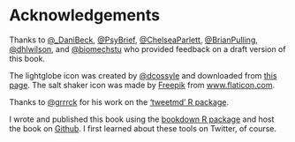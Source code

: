 # Acknowledgements

Thanks to [\@_DaniBeck](https://twitter.com/_DaniBeck), [\@PsyBrief](https://twitter.com/PsyBrief), [\@ChelseaParlett](https://twitter.com/@ChelseaParlett),  [\@BrianPulling](https://twitter.com/BrianPulling),
[\@dhlwilson](https://twitter.com/dhlwilson), and [\@biomechstu](https://twitter.com/biomechstu) who provided feedback on a draft version of this book. 

The lightglobe icon was created by [\@dcossyle](https://twitter.com/dcossyle) and downloaded from [this page](https://desiree.rbind.io/post/2019/making-tip-boxes-with-bookdown-and-rmarkdown/). The salt shaker icon was made by [Freepik](https://www.flaticon.com/authors/freepik) from [www.flaticon.com](http://www.flaticon.com/).

Thanks to [\@grrrck](https://twitter.com/grrrck) for his work on the ['tweetmd' R package](https://github.com/gadenbuie/tweetrmd).



I wrote and published this book using the [bookdown R package](https://bookdown.org/) and host the book on [Github](https://github.com/dsquintana/t4scientists). I first learned about these tools on Twitter, of course.